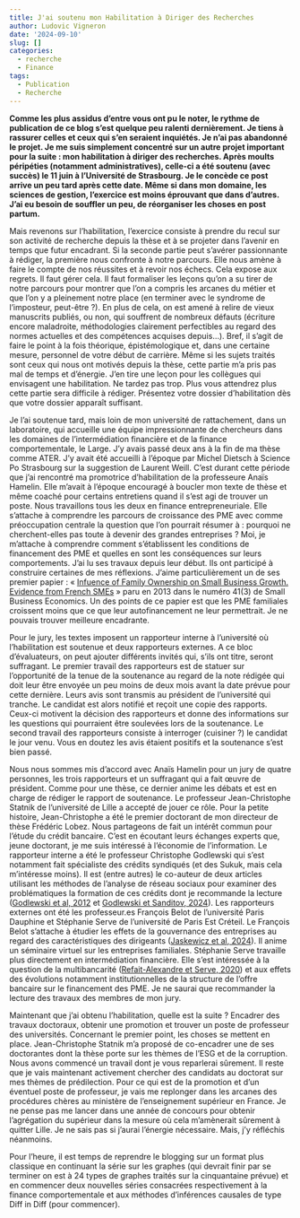 ```yaml
---
title: J'ai soutenu mon Habilitation à Diriger des Recherches
author: Ludovic Vigneron
date: '2024-09-10'
slug: []
categories:
  - recherche
  - Finance
tags:
  - Publication
  - Recherche
---
```


**Comme les plus assidus d’entre vous ont pu le noter, le rythme de publication de ce blog s’est quelque peu ralenti dernièrement. Je tiens à rassurer celles et ceux qui s’en seraient inquiétés. Je n’ai pas abandonné le projet. Je me suis simplement concentré sur un autre projet important pour la suite : mon habilitation à diriger des recherches. Après moults péripéties (notamment administratives), celle-ci a été soutenu (avec succès) le 11 juin à l’Université de Strasbourg. Je le concède ce post arrive un peu tard après cette date. Même si dans mon domaine, les sciences de gestion, l’exercice est moins éprouvant que dans d’autres. J’ai eu besoin de souffler un peu, de réorganiser les choses en post partum.**

Mais revenons sur l’habilitation, l’exercice consiste à prendre du recul sur son activité de recherche depuis la thèse et à se projeter dans l’avenir en temps que futur encadrant. Si la seconde partie peut s’avérer passionnante à rédiger, la première nous confronte à notre parcours. Elle nous amène à faire le compte de nos réussites et à revoir nos échecs. Cela expose aux regrets. Il faut gérer cela. Il faut formaliser les leçons qu’on a su tirer de notre parcours pour montrer que l’on a compris les arcanes du métier et que l’on y a pleinement notre place (en terminer avec le syndrome de l’imposteur, peut-être ?). En plus de cela, on est amené à relire de vieux manuscrits publiés, ou non, qui souffrent de nombreux défauts (écriture encore maladroite, méthodologies clairement perfectibles au regard des normes actuelles et des compétences acquises depuis…). Bref, il s’agit de faire le point à la fois théorique, épistémologique et, dans une certaine mesure, personnel de votre début de carrière. Même si les sujets traités sont ceux qui nous ont motivés depuis la thèse, cette partie m’a pris pas mal de temps et d’énergie. J’en tire une leçon pour les collègues qui envisagent une habilitation. Ne tardez pas trop. Plus vous attendrez plus cette partie sera difficile à rédiger. Présentez votre dossier d’habilitation dès que votre dossier apparaît suffisant.

Je l’ai soutenue tard, mais loin de mon université de rattachement, dans un laboratoire, qui accueille une équipe impressionnante de chercheurs dans les domaines de l’intermédiation financière et de la finance comportementale, le Large. J’y avais passé deux ans à la fin de ma thèse comme ATER. J’y avait été accueilli à l’époque par Michel Dietsch à Science Po Strasbourg sur la suggestion de Laurent Weill. C’est durant cette période que j’ai rencontré ma promotrice d’habilitation de la professeure Anaïs Hamelin. Elle m’avait à l’époque encouragé à boucler mon texte de thèse et même coaché pour certains entretiens quand il s'est agi de trouver un poste. Nous travaillons tous les deux en finance entrepreneuriale. Elle s’attache à comprendre les parcours de croissance des PME avec comme préoccupation centrale la question que l’on pourrait résumer à : pourquoi ne cherchent-elles pas toute à devenir des grandes entreprises ? Moi, je m’attache à comprendre comment s’établissent les conditions de financement des PME et quelles en sont les conséquences sur leurs comportements. J’ai lu ses travaux depuis leur début. Ils ont participé à construire certaines de mes réflexions. J’aime particulièrement un de ses premier papier : « [Infuence of Family Ownership on Small Business Growth. Evidence from French SMEs](https://link.springer.com/article/10.1007/s11187-012-9452-x) » paru en 2013 dans le numéro 41(3) de Small Business Economics. Un des points de ce papier est que les PME familiales croissent moins que ce que leur autofinancement ne leur permettrait. Je ne pouvais trouver meilleure encadrante.

Pour le jury, les textes imposent un rapporteur interne à l’université où l’habilitation est soutenue et deux rapporteurs externes. A ce bloc d’évaluateurs, on peut ajouter différents invités qui, s’ils ont titre, seront suffragant. Le premier travail des rapporteurs est de statuer sur l’opportunité de la tenue de la soutenance au regard de la note rédigée qui doit leur être envoyée un peu moins de deux mois avant la date prévue pour cette dernière. Leurs avis sont transmis au président de l’université qui tranche. Le candidat est alors notifié et reçoit une copie des rapports. Ceux-ci motivent la décision des rapporteurs et donne des informations sur les questions qui pourraient être soulevées lors de la soutenance. Le second travail des rapporteurs consiste à interroger (cuisiner ?) le candidat le jour venu. Vous en doutez les avis étaient positifs et la soutenance s’est bien passé.

Nous nous sommes mis d’accord avec Anaïs Hamelin pour un jury de quatre personnes, les trois rapporteurs et un suffragant qui a fait œuvre de président. Comme pour une thèse, ce dernier anime les débats et est en charge de rédiger le rapport de soutenance. Le professeur Jean-Christophe Statnik de l’université de Lille a accepté de jouer ce rôle. Pour la petite histoire, Jean-Christophe a été le premier doctorant de mon directeur de thèse Frédéric Lobez. Nous partageons de fait un intérêt commun pour l’étude du crédit bancaire. C’est en écoutant leurs échanges experts que, jeune doctorant, je me suis intéressé à l’économie de l’information. Le rapporteur interne a été le professeur Christophe Godlewski qui s’est notamment fait spécialiste des crédits syndiqués (et des Sukuk, mais cela m’intéresse moins). Il est (entre autres) le co-auteur de deux articles utilisant les méthodes de l’analyse de réseau sociaux pour examiner des problématiques la formation de ces crédits dont je recommande la lecture ([Godlewski et al, 2012](https://onlinelibrary.wiley.com/doi/abs/10.1111/j.1468-5957.2011.02269.x) et [Godlewski et Sanditov, 2024](https://www.sciencedirect.com/science/article/pii/S1057521924003417?via%3Dihub)). Les rapporteurs externes ont été les professeur.es François Belot de l’université Paris Dauphine et Stéphanie Serve de l’université de Paris Est Créteil. Le François Belot s’attache à étudier les effets de la gouvernance des entreprises au regard des caractéristiques des dirigeants ([Jaskewicz et al, 2024](https://journals.sagepub.com/doi/10.1177/10422587241238006)). Il anime un séminaire virtuel sur les entreprises familiales. Stéphanie Serve travaille plus directement en intermédiation financière. Elle s’est intéressée à la question de la multibancarité ([Refait-Alexandre et Serve, 2020](https://hal.science/hal-03141969/document)) et aux effets des évolutions notamment institutionnelles de la structure de l’offre bancaire sur le financement des PME. Je ne saurai que recommander la lecture des travaux des membres de mon jury.

Maintenant que j’ai obtenu l’habilitation, quelle est la suite ? Encadrer des travaux doctoraux, obtenir une promotion et trouver un poste de professeur des universités. Concernant le premier point, les choses se mettent en place. Jean-Christophe Statnik m’a proposé de co-encadrer une de ses doctorantes dont la thèse porte sur les thèmes de l’ESG et de la corruption. Nous avons commencé un travail dont je vous reparlerai sûrement. Il reste que je vais maintenant activement chercher des candidats au doctorat sur mes thèmes de prédilection. Pour ce qui est de la promotion et d’un éventuel poste de professeur, je vais me replonger dans les arcanes des procédures chères au ministère de l’enseignement supérieur en France. Je ne pense pas me lancer dans une année de concours pour obtenir l’agrégation du supérieur dans la mesure où cela m’amènerait sûrement à quitter Lille. Je ne sais pas si j’aurai l’énergie nécessaire. Mais, j’y réfléchis néanmoins.

Pour l’heure, il est temps de reprendre le blogging sur un format plus classique en continuant la série sur les graphes (qui devrait finir par se terminer on est à 24 types de graphes traités sur la cinquantaine prévue) et en commencer deux nouvelles séries consacrées respectivement à la finance comportementale et aux méthodes d’inférences causales de type Diff in Diff (pour commencer).

